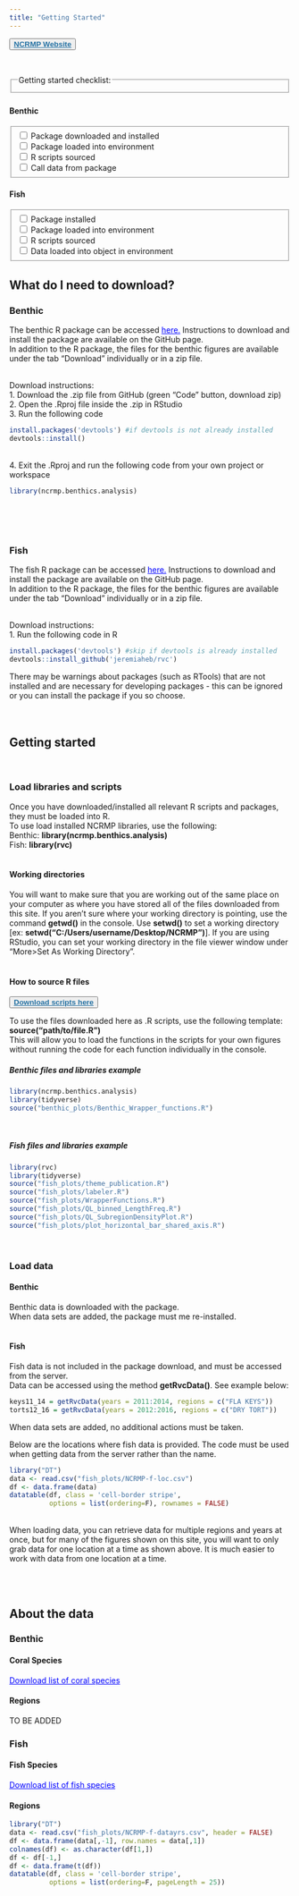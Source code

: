 ```yaml
---
title: "Getting Started"
---
```


:::: {class='fluid-row'}

::: {class='col-md-3'}

<button> <a href="https://www.coris.noaa.gov/monitoring/" target="_blank" style="font-size:100%;color:#2471A3;font-weight:bold"> NCRMP Website</a></button>

<br>

<fieldset>
   <legend>Getting started checklist:</legend>
</fieldset>

### {.tabset}

#### Benthic

<fieldset>
   <label><input type="checkbox" name="pkg"> Package downloaded and installed</label><br />
   <label><input type="checkbox" name="load"> Package loaded into environment</label><br />
   <label><input type="checkbox" name="source"> R scripts sourced</label><br />
   <label><input type="checkbox" name="data"> Call data from package</label><br />
</fieldset>

#### Fish

<fieldset>
   <label><input type="checkbox" name="pkg"> Package installed</label><br />
   <label><input type="checkbox" name="load"> Package loaded into environment</label><br />
   <label><input type="checkbox" name="source"> R scripts sourced</label><br />
   <label><input type="checkbox" name="data"> Data loaded into object in environment</label><br />
</fieldset>

:::

::: {class='col-md-9'}

<!-- SIDE BAR ABOVE
REST OF PAGE BELOW -->

## What do I need to download? {.tabset}
### Benthic
The benthic R package can be accessed <a href="https://github.com/shgroves/NCRMP_benthics" target="_blank" style="color:blue">here.</a>
Instructions to download and install the package are available on the GitHub page. <br>
In addition to the R package, the files for the benthic figures are available under the tab "Download" individually or in a zip file. <br><br>

Download instructions: <br>
1. Download the .zip file from GitHub (green "Code" button, download zip) <br>
2. Open the .Rproj file inside the .zip in RStudio <br>
3. Run the following code
```r
install.packages('devtools') #if devtools is not already installed
devtools::install()
```
<br>
4. Exit the .Rproj and run the following code from your own project or workspace
```r
library(ncrmp.benthics.analysis) 
```


<br><br><br>

### Fish
The fish R package can be accessed <a href="https://github.com/jeremiaheb/rvc" target="_blank" style="color:blue">here.</a>
Instructions to download and install the package are available on the GitHub page. <br>
In addition to the R package, the files for the benthic figures are available under the tab "Download" individually or in a zip file. <br> <br>

Download instructions: <br>
1. Run the following code in R
```r
install.packages('devtools') #skip if devtools is already installed
devtools::install_github('jeremiaheb/rvc')
```
There may be warnings about packages (such as RTools) that are not installed and are necessary for developing packages - this can be ignored or you can install the package if you so choose. 
<br><br><br>


## Getting started

<br>

### Load libraries and scripts

Once you have downloaded/installed all relevant R scripts and packages, they must be loaded into R. <br>
To use load installed NCRMP libraries, use the following: <br>
Benthic: **library(ncrmp.benthics.analysis)** <br>
Fish: **library(rvc)**
<br><br>

#### Working directories
You will want to make sure that you are working out of the same place on your computer as where you have stored all of the files downloaded from this site. If you aren't sure where your working directory is pointing, use the command **getwd()** in the console. Use **setwd()** to set a working directory [ex: **setwd("C:/Users/username/Desktop/NCRMP")**]. If you are using RStudio, you can set your working directory in the file viewer window under "More>Set As Working Directory".
<br><br>

#### How to source R files {.tabset}

<button> <a href="downloadpkgs.html" target="_self" style="font-size:100%;color:#2471A3;font-weight:bold"> Download scripts here</a></button>

To use the files downloaded here as .R scripts, use the following template: <br>
**source("path/to/file.R")** <br>
This will allow you to load the functions in the scripts for your own figures without running the code for each function individually in the console.
<br>

##### Benthic files and libraries example
```r
library(ncrmp.benthics.analysis)
library(tidyverse)
source("benthic_plots/Benthic_Wrapper_functions.R")
```

<br>

##### Fish files and libraries example
```r
library(rvc)
library(tidyverse)
source("fish_plots/theme_publication.R")
source("fish_plots/labeler.R")
source("fish_plots/WrapperFunctions.R")
source("fish_plots/QL_binned_LengthFreq.R")
source("fish_plots/QL_SubregionDensityPlot.R")
source("fish_plots/plot_horizontal_bar_shared_axis.R")
```

<br>

### Load data {.tabset}

#### Benthic
Benthic data is downloaded with the package. <br>
When data sets are added, the package must me re-installed.
<br><br>

#### Fish
Fish data is not included in the package download, and must be accessed from the server. <br>
Data can be accessed using the method **getRvcData()**. See example below: 
```r
keys11_14 = getRvcData(years = 2011:2014, regions = c("FLA KEYS"))
torts12_16 = getRvcData(years = 2012:2016, regions = c("DRY TORT"))
```
When data sets are added, no additional actions must be taken. <br>

Below are the locations where fish data is provided. The code must be used when getting data from the server rather than the name.
```r
library("DT")
data <- read.csv("fish_plots/NCRMP-f-loc.csv")
df <- data.frame(data)
datatable(df, class = 'cell-border stripe', 
          options = list(ordering=F), rownames = FALSE)
```
<br>
When loading data, you can retrieve data for multiple regions and years at once, but for many of the figures shown on this site, you will want to only grab data for one location at a time as shown above. It is much easier to work with data from one location at a time. 

<br><br>

## About the data 

### Benthic {.tabset}

#### Coral Species
<a href="benthic_plots/benthic_spp.txt" download style="color:blue">Download list of coral species</a>

#### Regions
TO BE ADDED
<br>

### Fish {.tabset}

#### Fish Species
<a href="fish_plots/fish_spp.txt" download style="color:blue">Download list of fish species</a>

#### Regions
<!-- 
To add to the table, edit the NCRMP-f-datayrs.csv
-->

```r
library("DT")
data <- read.csv("fish_plots/NCRMP-f-datayrs.csv", header = FALSE)
df <- data.frame(data[,-1], row.names = data[,1])
colnames(df) <- as.character(df[1,])
df <- df[-1,]
df <- data.frame(t(df))
datatable(df, class = 'cell-border stripe', 
          options = list(ordering=F, pageLength = 25))
```


:::

::::